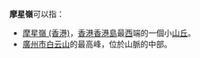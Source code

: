 '''摩星嶺'''可以指：
* [[摩星嶺_(香港)|摩星嶺 (香港)]]，[[香港|香港]][[香港島|香港島]]最[[西|西]]端的一個小[[丘|山丘]]。
* [[廣州市|廣州市]][[白云山_(广州)|白云山]]的最高峰，位於山脈的中部。
{{disambig|cat=三字地名消歧义}}